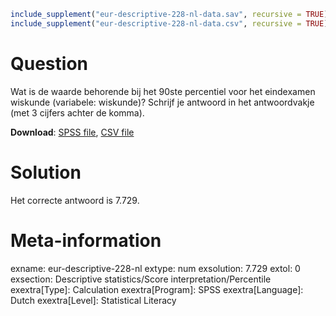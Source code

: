```{r, echo = FALSE, results = "hide"}
include_supplement("eur-descriptive-228-nl-data.sav", recursive = TRUE)
include_supplement("eur-descriptive-228-nl-data.csv", recursive = TRUE)
```

Question
========
Wat is de waarde behorende bij het 90ste percentiel voor het eindexamen wiskunde (variabele: wiskunde)? Schrijf je antwoord in het antwoordvakje (met 3 cijfers achter de komma).

**Download**: [SPSS file](eur-descriptive-228-nl-data.sav), [CSV file](eur-descriptive-228-nl-data.csv)


Solution
========
Het correcte antwoord is 7.729.


Meta-information
================
exname: eur-descriptive-228-nl
extype: num
exsolution: 7.729
extol: 0
exsection: Descriptive statistics/Score interpretation/Percentile
exextra[Type]: Calculation
exextra[Program]: SPSS
exextra[Language]: Dutch
exextra[Level]: Statistical Literacy